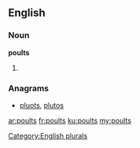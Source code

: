 ==English==

===Noun===
'''poults'''

# {{plural of|[[poult]]}}

===Anagrams===
* [[pluots#English|pluots]], [[plutos#English|plutos]]

[[Category:English plurals]]

[[ar:poults]]
[[fr:poults]]
[[ku:poults]]
[[my:poults]]